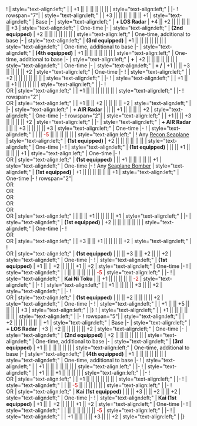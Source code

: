 {{Ship/EquipmentBonuses|Kai Ni (Toku)|class=<includeonly>mw-collapsed</includeonly>}}
! {{RedGunMedium}}{{EquipmentLink|15.5cm Triple Gun Mount}}
| style="text-align:left;" | 
| +1 || || || || || || 
| style="text-align:left;" | 
|-
! rowspan="7"|{{RedGunMedium}}{{EquipmentLink|20.3cm (No.3) Twin Gun Mount}}
| style="text-align:left;" | 
| +3 || || || || || || +1 
| style="text-align:left;" | Base
|-
| style="text-align:left;" | '''+ LOS Radar'''
| +4 || +2 || || || || || +3 
| style="text-align:left;" | One-time
|-
| style="text-align:left;" | '''(2nd equipped)'''
| +2 || || || || || || 
| style="text-align:left;" | One-time, additional to base
|-
| style="text-align:left;" | '''(3rd equipped)'''
| +1 || || || || || || 
| style="text-align:left;" | One-time, additional to base
|-
| style="text-align:left;" | '''(4th equipped)'''
| +1 || || || || || || 
| style="text-align:left;" | One-time, additional to base
|-
| style="text-align:left;" | '''+ {{EquipmentLink|Type 21 Air Radar Kai Ni}}'''
| +2 || || || || || || 
| style="text-align:left;" | One-time
|-
| style="text-align:left;" | '''+ {{EquipmentLink|Type 21 Air Radar}}/{{EquipmentLink|Type 21 Air Radar Kai Ni}}'''
| +1 || || +3 || || || || +2 
| style="text-align:left;" | One-time
|-
! {{RedGunMedium}}{{EquipmentLink|20.3cm (No.2) Twin Gun Mount}}
| style="text-align:left;" | 
| +2 || || || || || || 
| style="text-align:left;" | 
|-
! {{RedGunMedium}}{{EquipmentLink|15.5cm Triple Gun Mount Kai}}
| style="text-align:left;" | 
| +1 || || +1 || || || || 
| style="text-align:left;" | 
|-
! {{RedGunMedium}}{{EquipmentLink|8inch Triple Gun Mount Mk.9}}<br/> OR {{RedGunMedium}}{{EquipmentLink|8inch Triple Gun Mount Mk.9 mod.2}}
| style="text-align:left;" | 
| +1 || || || || || || 
| style="text-align:left;" | 
|-
! rowspan="2"|{{GreenGunDP}}{{EquipmentLink|8cm High-angle Gun}}<br/> OR {{GreenGunDP}}{{EquipmentLink|8cm High-angle Gun Kai + Additional Machine Guns}}
| style="text-align:left;" | 
| +1 || || +2 || || || || +2 
| style="text-align:left;" | 
|-
| style="text-align:left;" | '''+ AIR Radar'''
| || || +1 || || || || +2 
| style="text-align:left;" | One-time
|-
! rowspan="2"|{{GreenGunDP}}{{EquipmentLink|8cm High-angle Gun Kai + Additional Machine Guns}}
| style="text-align:left;" | 
| +1 || || +3 || || || || +2 
| style="text-align:left;" | 
|-
| style="text-align:left;" | '''+ AIR Radar'''
| || || +3 || || || || +3 
| style="text-align:left;" | One-time
|-
! {{TorpedoWeapon}}{{EquipmentLink|53cm Bow (Oxygen) Torpedo Mount}}
| style="text-align:left;" | 
| || <font color=#CC0000>-5</font> || || || || || 
| style="text-align:left;" | 
{{Ship/EquipmentBonuses/Header}}
! {{Seaplane}}Any [[:Category:Reconnaissance Seaplane|Recon Seaplane]]
| style="text-align:left;" | '''(1st equipped)'''
| +2 || || || || || || 
| style="text-align:left;" | One-time
|-
! {{Seaplane}}{{EquipmentLink|Type 0 Observation Seaplane}}
| style="text-align:left;" | '''(1st equipped)'''
| || || +1 || || || || +1 
| style="text-align:left;" | One-time
|-
! {{Seaplane}}{{EquipmentLink|Type 0 Reconnaissance Seaplane Model 11B}}<br/> OR {{Seaplane}}{{EquipmentLink|Type 0 Reconnaissance Seaplane Model 11B (Skilled)}}
| style="text-align:left;" | '''(1st equipped)'''
| || +1 || || || || || +1 
| style="text-align:left;" | One-time
|-
! {{Seaplane}}Any [[:Category:Seaplane Bombers|Seaplane Bomber]]
| style="text-align:left;" | '''(1st equipped)'''
| +1 || || || || || || +1 
| style="text-align:left;" | One-time
|-
! rowspan="2"|{{Seaplane}}{{EquipmentLink|Zuiun}}<br/> OR {{Seaplane}}{{EquipmentLink|Prototype Seiran}}<br/> OR {{Seaplane}}{{EquipmentLink|Zuiun (634 Air Group)}}<br/> OR {{Seaplane}}{{EquipmentLink|Zuiun Model 12}}<br/> OR {{Seaplane}}{{EquipmentLink|Zuiun Model 12 (634 Air Group)}}<br/> OR {{Seaplane}}{{EquipmentLink|Zuiun (631 Air Group)}}<br/> OR {{Seaplane}}{{EquipmentLink|Seiran (631 Air Group)}}
| style="text-align:left;" | 
| || || +1 || || || || +1 
| style="text-align:left;" | 
|-
| style="text-align:left;" | '''(1st equipped)'''
| +2 || || || || || || 
| style="text-align:left;" | One-time
|-
! {{Seaplane}}{{EquipmentLink|Zuiun (634 Air Group/Skilled)}}<br/> OR {{Seaplane}}{{EquipmentLink|Zuiun Kai Ni (634 Air Group)}}<br/> OR {{Seaplane}}{{EquipmentLink|Zuiun Kai Ni (634 Air Group/Skilled)}}
| style="text-align:left;" | 
| +3 || || +1 || || || || +2 
| style="text-align:left;" | 
{{Ship/EquipmentBonuses/Header}}
! {{Radar}}{{EquipmentLink|Type 21 Air Radar}}<br/> OR {{Radar}}{{EquipmentLink|Type 21 Air Radar Kai Ni}}
| style="text-align:left;" | '''(1st equipped)'''
| || || +3 || || +2 || || +2 
| style="text-align:left;" | One-time
|-
! {{Radar}}{{EquipmentLink|Type 21 Air Radar Kai Ni}}
| style="text-align:left;" | '''(1st equipped)'''
| +1 || || +2 || || || +1 || +2 
| style="text-align:left;" | One-time
|-
! {{Radar}}{{EquipmentLink|Type 42 Air Radar Kai Ni}}
| style="text-align:left;" | 
| || || || || || || <font color=#CC0000>-5</font> 
| style="text-align:left;" | 
|-
! {{TorpedoWeapon}}{{EquipmentLink|Type D Kouhyouteki Kai (Kouryuu Kai)}}
| style="text-align:left;" | '''Kai Ni Toku'''
| || +1 || || || || || <font color=#CC0000>-2</font> 
| style="text-align:left;" | 
|-
! {{Skilled Lookout}}{{EquipmentLink|Skilled Lookouts}}
| style="text-align:left;" | 
| +1 || || || || +3 || || +2 
| style="text-align:left;" | 
|-
! {{SeaplaneFighter}}{{EquipmentLink|Type 2 Seaplane Fighter Kai}}<br/> OR {{SeaplaneFighter}}{{EquipmentLink|Type 2 Seaplane Fighter Kai (Skilled)}}
| style="text-align:left;" | '''(1st equipped)'''
| || || +2 || || || || +2 
| style="text-align:left;" | One-time
|-
! {{SeaplaneFighter}}{{EquipmentLink|Kyoufuu Kai}}
| style="text-align:left;" | 
| +1 || || +5 || || || || +3 
| style="text-align:left;" | 
|}
{{Ship/EquipmentBonuses|class=<includeonly>mw-collapsed</includeonly>}}
! {{RedGunMedium}}{{EquipmentLink|15.5cm Triple Gun Mount}}
| style="text-align:left;" | 
| +1 || || || || || || 
| style="text-align:left;" | 
|-
! rowspan="5"|{{RedGunMedium}}{{EquipmentLink|20.3cm (No.3) Twin Gun Mount}}
| style="text-align:left;" | 
| +2 || || || || || || +1 
| style="text-align:left;" | Base
|-
| style="text-align:left;" | '''+ LOS Radar'''
| +3 || +2 || || || || || +2 
| style="text-align:left;" | One-time
|-
| style="text-align:left;" | '''(2nd equipped)'''
| +2 || || || || || || 
| style="text-align:left;" | One-time, additional to base
|-
| style="text-align:left;" | '''(3rd equipped)'''
| +1 || || || || || || 
| style="text-align:left;" | One-time, additional to base
|-
| style="text-align:left;" | '''(4th equipped)'''
| +1 || || || || || || 
| style="text-align:left;" | One-time, additional to base
|-
! {{RedGunMedium}}{{EquipmentLink|20.3cm (No.2) Twin Gun Mount}}
| style="text-align:left;" | 
| +1 || || || || || || 
| style="text-align:left;" | 
|-
! {{RedGunMedium}}{{EquipmentLink|15.5cm Triple Gun Mount Kai}}
| style="text-align:left;" | 
| +1 || || +1 || || || || 
| style="text-align:left;" | 
|-
! {{RedGunMedium}}{{EquipmentLink|8inch Triple Gun Mount Mk.9}}<br/> OR {{RedGunMedium}}{{EquipmentLink|8inch Triple Gun Mount Mk.9 mod.2}}
| style="text-align:left;" | 
| +1 || || || || || || 
| style="text-align:left;" | 
|-
! {{TorpedoWeapon}}{{EquipmentLink|53cm Bow (Oxygen) Torpedo Mount}}
| style="text-align:left;" | 
| || <font color=#CC0000>-5</font> || || || || || 
| style="text-align:left;" | 
|-
! {{Radar}}{{EquipmentLink|Type 21 Air Radar}}<br/> OR {{Radar}}{{EquipmentLink|Type 21 Air Radar Kai Ni}}
| style="text-align:left;" | '''Kai (1st equipped)'''
| || || +3 || || +2 || || +2 
| style="text-align:left;" | One-time
|-
! {{Radar}}{{EquipmentLink|Type 21 Air Radar Kai Ni}}
| style="text-align:left;" | '''Kai (1st equipped)'''
| +1 || || +2 || || || +1 || +2 
| style="text-align:left;" | One-time
|-
! {{Radar}}{{EquipmentLink|Type 42 Air Radar Kai Ni}}
| style="text-align:left;" | 
| || || || || || || <font color=#CC0000>-5</font> 
| style="text-align:left;" | 
|-
! {{Skilled Lookout}}{{EquipmentLink|Skilled Lookouts}}
| style="text-align:left;" | 
| +1 || || || || +3 || || +2 
| style="text-align:left;" | 
|}
